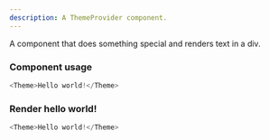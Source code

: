 ```yaml
---
description: A ThemeProvider component.
---
```



A component that does something special and renders text in a div.

### Component usage

```js
<Theme>Hello world!</Theme>
```

### Render hello world!

```js live
<Theme>Hello world!</Theme>
```

